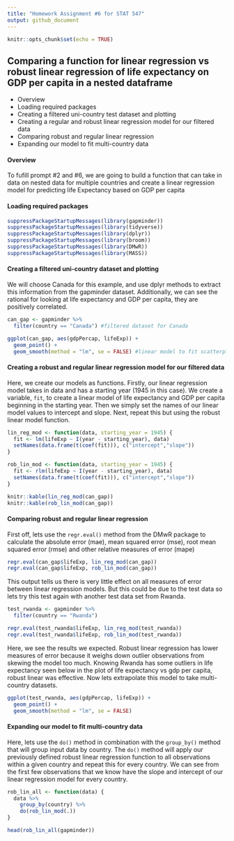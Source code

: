 ```yaml
---
title: "Homework Assignment #6 for STAT 547"
output: github_document
---
```

```r
knitr::opts_chunk$set(echo = TRUE)
```

## Comparing a function for linear regression vs robust linear regression of life expectancy on GDP per capita in a nested dataframe

* Overview
* Loading required packages
* Creating a filtered uni-country test dataset and plotting 
* Creating a regular and robust linear regression model for our filtered data
* Comparing robust and regular linear regression
* Expanding our model to fit multi-country data

#### Overview
To fufill prompt #2 and #6, we are going to build a function that can take in data on nested data for multiple countries and create a linear regression model for predicting life Expectancy based on GDP per capita

#### Loading required packages

```r
suppressPackageStartupMessages(library(gapminder))
suppressPackageStartupMessages(library(tidyverse))
suppressPackageStartupMessages(library(dplyr))
suppressPackageStartupMessages(library(broom))
suppressPackageStartupMessages(library(DMwR))
suppressPackageStartupMessages(library(MASS))
```

#### Creating a filtered uni-country dataset and plotting
We will choose Canada for this example, and use dplyr methods to extract this information from the gapminder dataset. Additionally, we can see the rational for looking at life expectancy and GDP per capita, they are positively correlated. 

```r
can_gap <- gapminder %>%
  filter(country == "Canada") #filtered dataset for Canada

ggplot(can_gap, aes(gdpPercap, lifeExp)) + 
  geom_point() + 
  geom_smooth(method = "lm", se = FALSE) #linear model to fit scatterplot of lifeExp vs gdpPercap
```

#### Creating a robust and regular linear regression model for our filtered data
Here, we create our models as functions. Firstly, our linear regression model takes in data and has a starting year (1945 in this case). We create a variable, `fit`, to create a linear model of life expectancy and GDP per capita beginning in the starting year. Then we simply set the names of our linear model values to intercept and slope. Next, repeat this but using the robust linear model function. 

```r
lin_reg_mod <- function(data, starting_year = 1945) {
  fit <- lm(lifeExp ~ I(year - starting_year), data)
  setNames(data.frame(t(coef(fit))), c("intercept","slope"))
}

rob_lin_mod <- function(data, starting_year = 1945) {
  fit <- rlm(lifeExp ~ I(year - starting_year), data)
  setNames(data.frame(t(coef(fit))), c("intercept","slope"))
}

knitr::kable(lin_reg_mod(can_gap))
knitr::kable(rob_lin_mod(can_gap))
```

#### Comparing robust and regular linear regression
First off, lets use the `regr.eval()` method from the DMwR package to calculate the absolute error (mae), mean squared error (mse), root mean squared error (rmse) and other relative measures of error (mape)

```r
regr.eval(can_gap$lifeExp, lin_reg_mod(can_gap))
regr.eval(can_gap$lifeExp, rob_lin_mod(can_gap))
```

This output tells us there is very little effect on all measures of error between linear regression models. But this could be due to the test data so lets try this test again with another test data set from Rwanda.

```r
test_rwanda <- gapminder %>%
  filter(country == "Rwanda")

regr.eval(test_rwanda$lifeExp, lin_reg_mod(test_rwanda))
regr.eval(test_rwanda$lifeExp, rob_lin_mod(test_rwanda))
```



Here, we see the results we expected. Robust linear regression has lower measures of error because it weighs down outlier observations from skewing the model too much. Knowing Rwanda has some outliers in life expectancy seen below in the plot of life expectancy vs gdp per capita, robust linear was effective. Now lets extrapolate this model to take multi-country datasets.

```r
ggplot(test_rwanda, aes(gdpPercap, lifeExp)) +
  geom_point() +
  geom_smooth(method = "lm", se = FALSE)
```

#### Expanding our model to fit multi-country data
Here, lets use the `do()` method in combination with the `group_by()` method that will group input data by country. The `do()` method will apply our previously defined robust linear regression function to all observations within a given country and repeat this for every country. We can see from the first few observations that we know have the slope and intercept of our linear regression model for every country.

```r
rob_lin_all <- function(data) {
  data %>%
    group_by(country) %>%
    do(rob_lin_mod(.))
}

head(rob_lin_all(gapminder))
```




